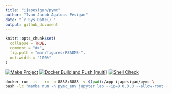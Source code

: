 ```yaml
---
title: "ijapesigan/pymc"
author: "Ivan Jacob Agaloos Pesigan"
date: "`r Sys.Date()`"
output: github_document
---
```


<!-- README.md is generated from .setup/readme/README.Rmd. Please edit that file -->

```r
knitr::opts_chunk$set(
  collapse = TRUE,
  comment = "#>",
  fig.path = "man/figures/README-",
  out.width = "100%"
)
```

<!-- badges: start -->
[![Make Project](https://github.com/ijapesigan/docker-pymc/actions/workflows/make.yml/badge.svg)](https://github.com/ijapesigan/docker-pymc/actions/workflows/make.yml)
[![Docker Build and Push [multi]](https://github.com/ijapesigan/docker-pymc/actions/workflows/docker-build-push-multi.yml/badge.svg)](https://github.com/ijapesigan/docker-pymc/actions/workflows/docker-build-push-multi.yml)
[![Shell Check](https://github.com/ijapesigan/docker-pymc/actions/workflows/shellcheck.yml/badge.svg)](https://github.com/ijapesigan/docker-pymc/actions/workflows/shellcheck.yml)
<!-- badges: end -->

```bash
docker run -it --rm -p 8888:8888 -v $(pwd):/app ijapesigan/pymc \
bash -lc "mamba run -n pymc_env jupyter lab --ip=0.0.0.0 --allow-root --no-browser --ServerApp.token='SECURE-TOKEN'"
```
